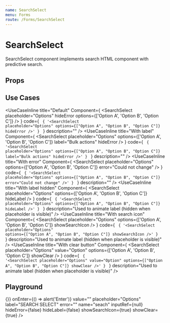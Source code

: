 ```yaml
---
name: SearchSelect
menu: Forms
route: /Forms/SearchSelect
---
```



# SearchSelect

SearchSelect component implements search HTML component with predictive search.

## Props

<Props of={SearchSelectPropsComponent} />

## Use Cases

<UseCaseInline
  title="Default"
  Component={
    <SearchSelect
      placeholder="Options"
      hideError
      options={['Option A', 'Option B', 'Option C']}
    />
  }
  code={
    <code>
      {
        '<SearchSelect placeholder="Options" options={["Option A", "Option B", "Option C"]} hideError />'
      }
    </code>
  }
  description=""
/>
<UseCaseInline
  title="With label"
  Component={
    <SearchSelect
      placeholder="Options"
      options={['Option A', 'Option B', 'Option C']}
      label="Bulk actions"
      hideError
    />
  }
  code={
    <code>
      {
        '<SearchSelect placeholder="Options" options={["Option A", "Option B", "Option C"]} label="Bulk actions" hideError />'
      }
    </code>
  }
  description=""
/>
<UseCaseInline
  title="With error"
  Component={
    <SearchSelect
      placeholder="Options"
      options={['Option A', 'Option B', 'Option C']}
      error="Could not change"
    />
  }
  code={
    <code>
      {
        '<SearchSelect placeholder="Options" options={["Option A", "Option B", "Option C"]} error="Could not change" />'
      }
    </code>
  }
  description=""
/>
<UseCaseInline
  title="With label hidden"
  Component={
    <SearchSelect
      placeholder="Options"
      options={['Option A', 'Option B', 'Option C']}
      hideLabel
    />
  }
  code={
    <code>
      {
        '<SearchSelect placeholder="Options" options={["Option A", "Option B", "Option C"]} hideLabel />'
      }
    </code>
  }
  description="Used to animate label (hidden when placeholder is visible)"
/>
<UseCaseInline
  title="With search icon"
  Component={
    <SearchSelect
      placeholder="Options"
      options={['Option A', 'Option B', 'Option C']}
      showSearchIcon
    />
  }
  code={
    <code>
      {
        '<SearchSelect placeholder="Options" options={["Option A", "Option B", "Option C"]} showSearchIcon />'
      }
    </code>
  }
  description="Used to animate label (hidden when placeholder is visible)"
/>
<UseCaseInline
  title="With clear button"
  Component={
    <SearchSelect
      placeholder="Options"
      value="Option"
      options={['Option A', 'Option B', 'Option C']}
      showClear
    />
  }
  code={
    <code>
      {
        '<SearchSelect placeholder="Options" value="Option" options={["Option A", "Option B", "Option C"]} showClear />'
      }
    </code>
  }
  description="Used to animate label (hidden when placeholder is visible)"
/>

## Playground

<Playground>
  <SearchSelect
    options={['Option A', 'Option B', 'Option C']}
    onChange={() => {}}
    onEnter={() => alert('Enter')}
    value=""
    placeholder="Options"
    label="SEARCH SELECT"
    error=""
    name="seach"
    inputRef={null}
    hideError={false}
    hideLabel={false}
    showSearchIcon={true}
    showClear={true}
  />
</Playground>
